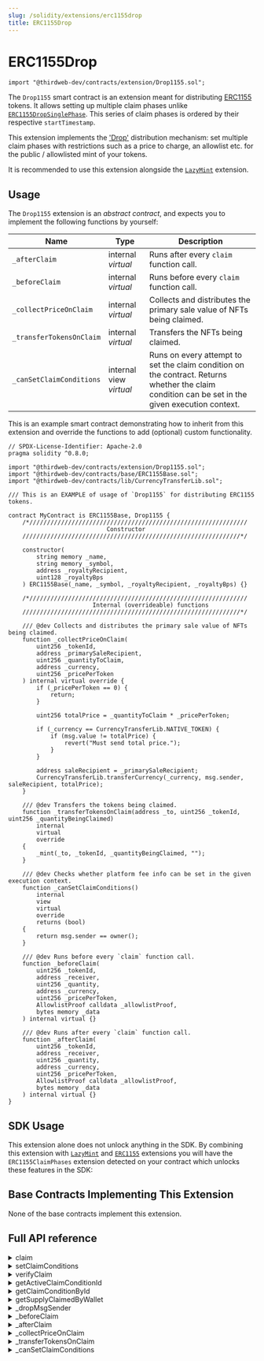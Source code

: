 ```yaml
---
slug: /solidity/extensions/erc1155drop
title: ERC1155Drop
---
```



# ERC1155Drop

```solidity
import "@thirdweb-dev/contracts/extension/Drop1155.sol";
```

The `Drop1155` smart contract is an extension meant for distributing [ERC1155](/solidity/extensions/erc1155) tokens. It allows setting up multiple claim phases unlike [`ERC1155DropSinglePhase`](/solidity/extensions/erc1155deropsinglephase). This series of claim phases is ordered by their respective `startTimestamp`.

This extension implements the ['Drop'](/glossary/drop) distribution mechanism: set multiple claim phases with restrictions such as a price to charge, an allowlist etc. for the public / allowlisted mint of your tokens.

It is recommended to use this extension alongside the [`LazyMint`](/solidity/extensions/lazymint) extension.

<ViewContractCodeButton
  link="https://github.com/thirdweb-dev/contracts/blob/main/contracts/extension/Drop1155.sol"
  name="Drop"
/>

## Usage

The `Drop1155` extension is an _abstract contract_, and expects you to implement the following functions by yourself:

| Name                     | Type                    | Description                                                                                                                                      |
| ------------------------ | ----------------------- | ------------------------------------------------------------------------------------------------------------------------------------------------ |
| `_afterClaim`            | internal _virtual_      | Runs after every `claim` function call.                                                                                                          |
| `_beforeClaim`           | internal _virtual_      | Runs before every `claim` function call.                                                                                                         |
| `_collectPriceOnClaim`   | internal _virtual_      | Collects and distributes the primary sale value of NFTs being claimed.                                                                           |
| `_transferTokensOnClaim` | internal _virtual_      | Transfers the NFTs being claimed.                                                                                                                |
| `_canSetClaimConditions` | internal view _virtual_ | Runs on every attempt to set the claim condition on the contract. Returns whether the claim condition can be set in the given execution context. |

This is an example smart contract demonstrating how to inherit from this extension and override the functions to add (optional) custom functionality.

```solidity
// SPDX-License-Identifier: Apache-2.0
pragma solidity ^0.8.0;

import "@thirdweb-dev/contracts/extension/Drop1155.sol";
import "@thirdweb-dev/contracts/base/ERC1155Base.sol";
import "@thirdweb-dev/contracts/lib/CurrencyTransferLib.sol";

/// This is an EXAMPLE of usage of `Drop1155` for distributing ERC1155 tokens.

contract MyContract is ERC1155Base, Drop1155 {
    /*//////////////////////////////////////////////////////////////
                            Constructor
    //////////////////////////////////////////////////////////////*/

    constructor(
        string memory _name,
        string memory _symbol,
        address _royaltyRecipient,
        uint128 _royaltyBps
    ) ERC1155Base(_name, _symbol, _royaltyRecipient, _royaltyBps) {}

    /*//////////////////////////////////////////////////////////////
                        Internal (overrideable) functions
    //////////////////////////////////////////////////////////////*/

    /// @dev Collects and distributes the primary sale value of NFTs being claimed.
    function _collectPriceOnClaim(
        uint256 _tokenId,
        address _primarySaleRecipient,
        uint256 _quantityToClaim,
        address _currency,
        uint256 _pricePerToken
    ) internal virtual override {
        if (_pricePerToken == 0) {
            return;
        }

        uint256 totalPrice = _quantityToClaim * _pricePerToken;

        if (_currency == CurrencyTransferLib.NATIVE_TOKEN) {
            if (msg.value != totalPrice) {
                revert("Must send total price.");
            }
        }

        address saleRecipient = _primarySaleRecipient;
        CurrencyTransferLib.transferCurrency(_currency, msg.sender, saleRecipient, totalPrice);
    }

    /// @dev Transfers the tokens being claimed.
    function _transferTokensOnClaim(address _to, uint256 _tokenId, uint256 _quantityBeingClaimed)
        internal
        virtual
        override
    {
        _mint(_to, _tokenId, _quantityBeingClaimed, "");
    }

    /// @dev Checks whether platform fee info can be set in the given execution context.
    function _canSetClaimConditions()
        internal
        view
        virtual
        override
        returns (bool)
    {
        return msg.sender == owner();
    }

    /// @dev Runs before every `claim` function call.
    function _beforeClaim(
        uint256 _tokenId,
        address _receiver,
        uint256 _quantity,
        address _currency,
        uint256 _pricePerToken,
        AllowlistProof calldata _allowlistProof,
        bytes memory _data
    ) internal virtual {}

    /// @dev Runs after every `claim` function call.
    function _afterClaim(
        uint256 _tokenId,
        address _receiver,
        uint256 _quantity,
        address _currency,
        uint256 _pricePerToken,
        AllowlistProof calldata _allowlistProof,
        bytes memory _data
    ) internal virtual {}
}
```

## SDK Usage

This extension alone does not unlock anything in the SDK.
By combining this extension with [`LazyMint`](/solidity/extensions/lazymint) and [`ERC1155`](/solidity/extensions/erc1155) extensions you will have the `ERC1155ClaimPhases` extension detected on your contract which unlocks these features in the SDK:

<div className="row" style={{ marginBottom: 12 }}>
  <div className="col col--3" style={{ padding: 8 }}>
    <QuickstartCard
      name="React"
      link="/react/react.useclaimconditions"
      image="/assets/languages/react.png"
    />
  </div>
  <div className="col col--3" style={{ padding: 8 }}>
    <QuickstartCard
      name="TypeScript"
      link="/typescript/sdk.erc1155claimconditions"
      image="/assets/languages/typescript.png"
    />
  </div>
  <div className="col col--3" style={{ padding: 8 }}>
    <QuickstartCard
      name="Python"
      link="/python/python.erc1155claimconditions"
      image="/assets/languages/python.png"
    />
  </div>
  <div className="col col--3" style={{ padding: 8 }}>
    <QuickstartCard
      name="Unity"
      link="/unity/erc1155claimconditions"
      image="/assets/languages/unity.webp"
    />
  </div>
</div>

## Base Contracts Implementing This Extension

None of the base contracts implement this extension.

## Full API reference

<details>
<summary>claim</summary>
<div>

```solidity
function claim(
    address receiver,
    uint256 tokenId,
    uint256 quantity,
    address currency,
    uint256 pricePerToken,
    AllowlistProof calldata allowlistProof,
    bytes memory data
) external payable;
```

- Lets an account claim a given quantity of tokens.
- Parameter `receiver`: The receiver of the tokens to claim.
- Parameter `tokenId`: The tokenId of the NFTs to claim.
- Parameter `quantity`: The quantity of tokens to claim.
- Parameter `currency`: The currency in which to pay for the claim.
- Parameter `pricePerToken`: The price per token to pay for the claim.
- Parameter `allowlistProof`: The proof of the claimer's inclusion in the merkle root allowlist.
- Parameter `data`: Arbitrary bytes data that can be leveraged in the implementation of this interface.

</div>
</details>

<details>
<summary>setClaimConditions</summary>
<div>

```solidity
struct ClaimCondition {
    uint256 startTimestamp;
    uint256 maxClaimableSupply;
    uint256 supplyClaimed;
    uint256 quantityLimitPerWallet;
    bytes32 merkleRoot;
    uint256 pricePerToken;
    address currency;
    string metadata;
}

function setClaimConditions(uint256 tokenId, ClaimCondition[] calldata phases, bool resetClaimEligibility) external;
```

- Lets an authorized wallet set the claim condition for the contract.
- Parameter `tokenId`: The token ID for which to set claim conditions.
- Parameter `phases`: The array where each `phase` contains a set of restrictions that will apply to the minting of tokens on the contract.
  - `startTimestamp`: The unix timestamp after which the claim condition applies. The same claim condition applies until the `startTimestamp` of the next claim condition.
  - `maxClaimableSupply`: The maximum total number of tokens that can be claimed under the claim condition.
  - `supplyClaimed`: At any given point, the number of tokens that have been claimed under the claim condition.
  - `quantityLimitPerWallet`: The maximum number of tokens that can be claimed by a wallet.
  - `merkleRoot`: The allowlist of addresses that can claim tokens under the claim condition.
  - `pricePerToken`: The price required to pay per token claimed.
  - `currency`: The currency in which the price must be paid.
  - `metadata`: Claim condition metadata.
- Parameter `resetClaimEligibility`: Whether to carry over the restrictions active for wallets that claimed tokens in the incumbent claim condition (e.g. next valid claim timestamp for a given wallet).
- The `_canSetClaimConditions` function is run on every call to this function. If the return value of `_canSetClaimConditions` is `false`, the `setClaimConditions` call will revert.

</div>
</details>

<details>
<summary>verifyClaim</summary>
<div>

```solidity
struct AllowlistProof {
    bytes32[] proof;
    uint256 quantityLimitPerWallet;
    uint256 pricePerToken;
    address currency;
}

function verifyClaim(
    uint256 conditionId,
    address claimer,
    uint256 tokenId,
    uint256 quantity,
    address currency,
    uint256 pricePerToken,
    AllowlistProof calldata allowlistProof
) public view returns (bool isOverride);
```

- Checks a request to claim tokens against the active claim condition's criteria.
- Parameter `conditionId`: Id of the active claim condition.
- Parameter `claimer`: The wallet claiming tokens.
- Parameter `tokenId`: The tokenId of the NFTs to claim.
- Parameter `quantity`: The quantity of tokens to claim.
- Parameter `currency`: The currency in which to pay the price for the claim.
- Parameter `pricePerToken`: The price to pay per token claimed.
- Parameter `allowlistProof`: Struct containing below elements:
  - `proof`: Proof of concerned wallet's inclusion in an allowlist.
  - `quantityLimitPerWallet`: The total quantity of tokens the allowlisted wallet is eligible to claim over time.
  - `pricePerToken`: The price per token the allowlisted wallet must pay to claim tokens.
  - `currency`: The currency in which the allowlisted wallet must pay the price for claiming tokens.

</div>
</details>

<details>
<summary>getActiveClaimConditionId</summary>
<div>

```solidity
function getActiveClaimConditionId(uint256 tokenId) public view returns (uint256);
```

- Returns the Id of currently active claim condition.
- Parameter `tokenId`: The token ID for which to check active claim condition.

</div>
</details>

<details>
<summary>getClaimConditionById</summary>
<div>

```solidity
function getClaimConditionById(uint256 tokenId, uint256 conditionId) external view returns (ClaimCondition memory);
```

- Returns the claim condition for a given condition Id.
- Parameter `tokenId`: The token ID for which check claim condition.
- Parameter `conditionId`: Id of the claim condition being viewed.

</div>
</details>

<details>
<summary>getSupplyClaimedByWallet</summary>
<div>

```solidity
function getSupplyClaimedByWallet(uint256 tokenId, uint256 conditionId, address claimer) public view returns (uint256);
```

- Returns the number of tokens claimed by a wallet under the given condition.
- Parameter `tokenId`: The token ID for which check claimed supply.
- Parameter `conditionId`: Id of the claim condition under which to check the supply claimed.
- Parameter `claimer`: The wallet claiming tokens.

</div>
</details>

<details>
<summary>_dropMsgSender</summary>
<div>

```solidity
function _dropMsgSender() internal virtual returns (address);
```

- Exposes the ability to override the msg sender.

</div>
</details>

<details>
<summary>_beforeClaim</summary>
<div>

```solidity
function _beforeClaim(
    uint256 tokenId,
    address receiver,
    uint256 quantity,
    address currency,
    uint256 pricePerToken,
    AllowlistProof calldata allowlistProof,
    bytes memory data
) internal virtual
```

- Runs before every `claim` function call. Exposes the ability to add custom logic that runs before every claim of tokens.
- Parameter `tokenId`: The tokenId of the NFTs to claim.
- Parameter `receiver`: The receiver of the tokens to claim.
- Parameter `quantity`: The quantity of tokens to claim.
- Parameter `currency`: The currency in which to pay for the claim.
- Parameter `pricePerToken`: The price per token to pay for the claim.
- Parameter `allowlistProof`: The proof of the claimer's inclusion in the merkle root allowlist.
- Parameter `data`: Arbitrary bytes data that can be leveraged in the implementation of this interface.

</div>
</details>

<details>
<summary>_afterClaim</summary>
<div>

```solidity
function _afterClaim(
    uint256 tokenId,
    address receiver,
    uint256 quantity,
    address currency,
    uint256 pricePerToken,
    AllowlistProof calldata allowlistProof,
    bytes memory data
) internal virtual
```

- Runs after every `claim` function call. Exposes the ability to add custom logic that runs after every claim of tokens.
- Parameter `tokenId`: The tokenId of the NFTs to claim.
- Parameter `receiver`: The receiver of the tokens to claim.
- Parameter `quantity`: The quantity of tokens to claim.
- Parameter `currency`: The currency in which to pay for the claim.
- Parameter `pricePerToken`: The price per token to pay for the claim.
- Parameter `allowlistProof`: The proof of the claimer's inclusion in the merkle root allowlist.
- Parameter `data`: Arbitrary bytes data that can be leveraged in the implementation of this interface.

</div>
</details>

<details>
<summary>_collectPriceOnClaim</summary>
<div>

```solidity
function _collectPriceOnClaim(
    uint256 tokenId,
    address primarySaleRecipient,
    uint256 quantityToClaim,
    address currency,
    uint256 pricePerToken
) internal virtual;
```

- Collects and distributes the primary sale value of tokens being claimed.
- Parameter `tokenId`: The tokenId of the NFTs to claim.
- Parameter `primarySaleRecipient`: The recipient of the primary sale value generated from a claim.
- Parameter `quantityToClaim`: The quantity of tokens being claimed.
- Parameter `currency`: The currency used to pay for the claim.
- Parameter `pricePerToken`: The price per token to pay for the claim.

</div>
</details>

<details>
<summary>_transferTokensOnClaim</summary>
<div>

```solidity
function _transferTokensOnClaim(address to, uint256 tokenId, uint256 quantityBeingClaimed)
    internal
    virtual;
```

- Transfers the tokens being claimed to the appropriate recipient.
- Parameter `to`: The recipient of the tokens for a claim.
- Parameter `tokenId`: The tokenId of the NFTs to claim.
- Parameter `quantityBeingClaimed`: The quantity of tokens being claimed.

</div>
</details>

<details>
<summary>_canSetClaimConditions</summary>
<div>

```solidity
function _canSetClaimConditions() internal view virtual returns (bool);
```

- Runs on every `setClaimConditions` function call.
- Returns whether the claim condition can be set in the given execution context.
- For example, this function can check whether the wallet calling `setClaimConditions` is the contract owner, and enforce that only the owner should be able to successfully call `setClaimConditions`.

</div>
</details>
